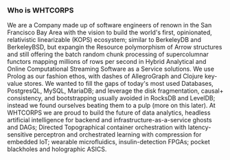 ### Who is WHTCORPS

We are a Company made up of software engineers of renown in the San Francisco Bay Area with the vision to build the world's first, opinionated, relativistic linearizable (KOPS) ecosystem; similar to BerkeleyDB and BerkeleyBSD, but expangin the Resource polymorphism of Arrow structures and still offering the batch random chunk processing of supercolumnar functors mapping millions of rows per second in Hybrid Analytical and Online Computational Streaming Software as a Service solutions. We use Prolog as our fashion ethos, with dashes of AllegroGraph and Clojure key-value stores. We wanted to fill the gaps of today's most used Databases, PostgresQL, MySQL, MariaDB; and leverage the disk fragmentation, causal+ consistency, and bootstrapping usually avoided in RocksDB and LevelDB; instead we found ourselves beating them to a pulp (more on this later). At WHTCORPS we are proud to build the future of data analytics, headless artificial intelligence for backend and infrastructure-as-a-service ghosts and DAGs; Directed Topographical container orchestration with latency-sensitive perceptron and orchestrated learning with compression for embedded IoT; wearable microfluidics, insulin-detection FPGAs; pocket blackholes and holographic ASICS. 
